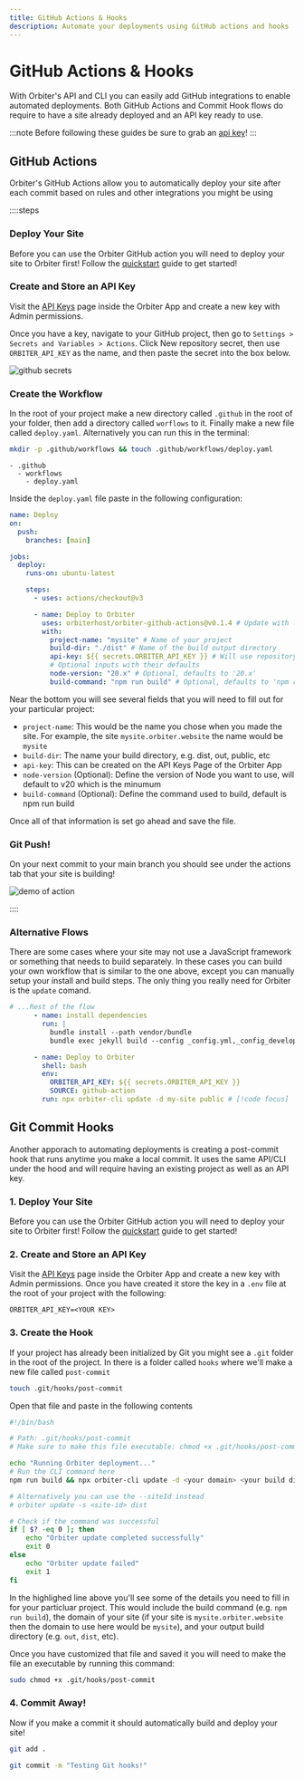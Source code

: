 ```yaml
---
title: GitHub Actions & Hooks
description: Automate your deployments using GitHub actions and hooks
---
```


# GitHub Actions & Hooks

With Orbiter's API and CLI you can easily add GitHub integrations to enable automated deployments. Both GitHub Actions and Commit Hook flows do require to have a site already deployed and an API key ready to use.

:::note
Before following these guides be sure to grab an [api key](https://app.orbiter.host/api-keys)!
:::

## GitHub Actions

Orbiter's GitHub Actions allow you to automatically deploy your site after each commit based on rules and other integrations you might be using

::::steps

### Deploy Your Site

Before you can use the Orbiter GitHub action you will need to deploy your site to Orbiter first! Follow the [quickstart](/quickstart) guide to get started!

### Create and Store an API Key

Visit the [API Keys](https://app.orbiter.host/api-keys) page inside the Orbiter App and create a new key with Admin permissions.

Once you have a key, navigate to your GitHub project, then go to `Settings > Secrets and Variables > Actions`. Click New repository secret, then use `ORBITER_API_KEY` as the name, and then paste the secret into the box below.

![github secrets](https://cdn.orbiter.host/ipfs/bafybeidf2hixnpueelza2wfbchglap6m6ndrqh2ybthbwclhvjoandbdli)

### Create the Workflow

In the root of your project make a new directory called `.github` in the root of your folder, then add a directory called `worflows` to it. Finally make a new file called `deploy.yaml`. Alternatively you can run this in the terminal:

```bash [terminal]
mkdir -p .github/workflows && touch .github/workflows/deploy.yaml
```

```
- .github
  - workflows
    - deploy.yaml
```

Inside the `deploy.yaml` file paste in the following configuration:

```yaml
name: Deploy
on:
  push:
    branches: [main]

jobs:
  deploy:
    runs-on: ubuntu-latest

    steps:
      - uses: actions/checkout@v3

      - name: Deploy to Orbiter
        uses: orbiterhost/orbiter-github-actions@v0.1.4 # Update with latest version
        with:
          project-name: "mysite" # Name of your project
          build-dir: "./dist" # Name of the build output directory
          api-key: ${{ secrets.ORBITER_API_KEY }} # Will use repository secret
          # Optional inputs with their defaults
          node-version: "20.x" # Optional, defaults to '20.x'
          build-command: "npm run build" # Optional, defaults to 'npm run build'
```

Near the bottom you will see several fields that you will need to fill out for your particular project:

- `project-name`: This would be the name you chose when you made the site. For example, the site `mysite.orbiter.website` the name would be `mysite`
- `build-dir`: The name your build directory, e.g. dist, out, public, etc
- `api-key`: This can be created on the API Keys Page of the Orbiter App
- `node-version` (Optional): Define the version of Node you want to use, will default to v20 which is the minumum
- `build-command` (Optional): Define the command used to build, default is npm run build

Once all of that information is set go ahead and save the file.

### Git Push!

On your next commit to your main branch you should see under the actions tab that your site is building!

![demo of action](https://cdn.orbiter.host/ipfs/bafybeib7nqeuttuwiqjp7omsmj6cimodte2yk5iiqhyatmmpbb7brndvde)

::::

### Alternative Flows

There are some cases where your site may not use a JavaScript framework or something that needs to build separately. In these cases you can build your own workflow that is similar to the one above, except you can manually setup your install and build steps. The only thing you really need for Orbiter is the `update` comand.

```yaml
# ...Rest of the flow
      - name: install dependencies
        run: |
          bundle install --path vendor/bundle
          bundle exec jekyll build --config _config.yml,_config_development.yml --destination public

      - name: Deploy to Orbiter
        shell: bash
        env:
          ORBITER_API_KEY: ${{ secrets.ORBITER_API_KEY }}
          SOURCE: github-action
        run: npx orbiter-cli update -d my-site public # [!code focus]
```

## Git Commit Hooks

Another apporach to automating deployments is creating a post-commit hook that runs anytime you make a local commit. It uses the same API/CLI under the hood and will require having an existing project as well as an API key.

### 1. Deploy Your Site

Before you can use the Orbiter GitHub action you will need to deploy your site to Orbiter first! Follow the [quickstart](/quickstart) guide to get started!

### 2. Create and Store an API Key

Visit the [API Keys](https://app.orbiter.host/api-keys) page inside the Orbiter App and create a new key with Admin permissions. Once you have created it store the key in a `.env` file at the root of your project with the following:

```
ORBITER_API_KEY=<YOUR KEY>
```

### 3. Create the Hook

If your project has already been initialized by Git you might see a `.git` folder in the root of the project. In there is a folder called `hooks` where we'll make a new file called `post-commit`

```bash [terminal]
touch .git/hooks/post-commit
```

Open that file and paste in the following contents

```bash
#!/bin/bash

# Path: .git/hooks/post-commit
# Make sure to make this file executable: chmod +x .git/hooks/post-commit

echo "Running Orbiter deployment..."
# Run the CLI command here
npm run build && npx orbiter-cli update -d <your domain> <your build directory> #[!code hl]

# Alternatively you can use the --siteId instead
# orbiter update -s <site-id> dist

# Check if the command was successful
if [ $? -eq 0 ]; then
    echo "Orbiter update completed successfully"
    exit 0
else
    echo "Orbiter update failed"
    exit 1
fi
```

In the highlighed line above you'll see some of the details you need to fill in for your particluar project. This would include the build command (e.g. `npm run build`), the domain of your site (if your site is `mysite.orbiter.website` then the domain to use here would be `mysite`), and your output build directory (e.g. `out`, `dist`, etc).

Once you have customized that file and saved it you will need to make the file an executable by running this command:

```bash [terminal]
sudo chmod +x .git/hooks/post-commit
```

### 4. Commit Away!

Now if you make a commit it should automatically build and deploy your site!

```bash [terminal]
git add .

git commit -m "Testing Git hooks!"
```
